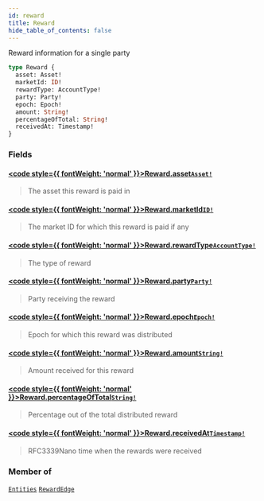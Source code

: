 ```yaml
---
id: reward
title: Reward
hide_table_of_contents: false
---
```








Reward information for a single party

```graphql
type Reward {
  asset: Asset!
  marketId: ID!
  rewardType: AccountType!
  party: Party!
  epoch: Epoch!
  amount: String!
  percentageOfTotal: String!
  receivedAt: Timestamp!
}
```


### Fields

#### [<code style={{ fontWeight: 'normal' }}>Reward.<b>asset</b></code>](#)<Bullet />[`Asset!`](/testnet/api/graphql/objects/asset) <Badge class="secondary" text="non-null"/> <Badge class="secondary" text="object"/>
> The asset this reward is paid in
> 

#### [<code style={{ fontWeight: 'normal' }}>Reward.<b>marketId</b></code>](#)<Bullet />[`ID!`](/testnet/api/graphql/scalars/id) <Badge class="secondary" text="non-null"/> <Badge class="secondary" text="scalar"/>
> The market ID for which this reward is paid if any
> 

#### [<code style={{ fontWeight: 'normal' }}>Reward.<b>rewardType</b></code>](#)<Bullet />[`AccountType!`](/testnet/api/graphql/enums/account-type) <Badge class="secondary" text="non-null"/> <Badge class="secondary" text="enum"/>
> The type of reward
> 

#### [<code style={{ fontWeight: 'normal' }}>Reward.<b>party</b></code>](#)<Bullet />[`Party!`](/testnet/api/graphql/objects/party) <Badge class="secondary" text="non-null"/> <Badge class="secondary" text="object"/>
> Party receiving the reward
> 

#### [<code style={{ fontWeight: 'normal' }}>Reward.<b>epoch</b></code>](#)<Bullet />[`Epoch!`](/testnet/api/graphql/objects/epoch) <Badge class="secondary" text="non-null"/> <Badge class="secondary" text="object"/>
> Epoch for which this reward was distributed
> 

#### [<code style={{ fontWeight: 'normal' }}>Reward.<b>amount</b></code>](#)<Bullet />[`String!`](/testnet/api/graphql/scalars/string) <Badge class="secondary" text="non-null"/> <Badge class="secondary" text="scalar"/>
> Amount received for this reward
> 

#### [<code style={{ fontWeight: 'normal' }}>Reward.<b>percentageOfTotal</b></code>](#)<Bullet />[`String!`](/testnet/api/graphql/scalars/string) <Badge class="secondary" text="non-null"/> <Badge class="secondary" text="scalar"/>
> Percentage out of the total distributed reward
> 

#### [<code style={{ fontWeight: 'normal' }}>Reward.<b>receivedAt</b></code>](#)<Bullet />[`Timestamp!`](/testnet/api/graphql/scalars/timestamp) <Badge class="secondary" text="non-null"/> <Badge class="secondary" text="scalar"/>
> RFC3339Nano time when the rewards were received
> 



### Member of

[`Entities`](/testnet/api/graphql/objects/entities)  <Badge class="secondary" text="object"/><Bullet />[`RewardEdge`](/testnet/api/graphql/objects/reward-edge)  <Badge class="secondary" text="object"/>



